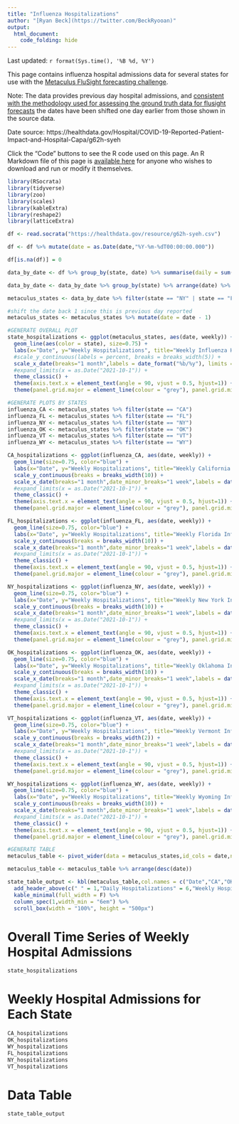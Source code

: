 ```yaml
---
title: "Influenza Hospitalizations"
author: "[Ryan Beck](https://twitter.com/BeckRyooan)"
output:
  html_document:
    code_folding: hide
---
```


Last updated: `r format(Sys.time(), '%B %d, %Y')`

This page contains influenza hospital admissions data for several states for use with the [Metaculus FluSight forecasting challenge](https://www.metaculus.com/project/1322/?order_by=close_time&project=1322&status=open).

Note: The data provides previous day hospital admissions, and [consistent with the methodology used for assessing the ground truth data for flusight forecasts](https://github.com/computationalUncertaintyLab/Flusight-forecast-data/tree/master/data-truth) the dates have been shifted one day earlier from those shown in the source data.

Date source: https://healthdata.gov/Hospital/COVID-19-Reported-Patient-Impact-and-Hospital-Capa/g62h-syeh

Click the "Code" buttons to see the R code used on this page. An R Markdown file of this page is [available here](https://github.com/ryooan/ryooan.github.io/tree/master/forecasting) for anyone who wishes to download and run or modify it themselves.

```r

library(RSocrata)
library(tidyverse)
library(zoo)
library(scales)
library(kableExtra)
library(reshape2)
library(latticeExtra)

df <- read.socrata("https://healthdata.gov/resource/g62h-syeh.csv")

df <- df %>% mutate(date = as.Date(date,"%Y-%m-%dT00:00:00.000"))

df[is.na(df)] = 0

data_by_date <- df %>% group_by(state, date) %>% summarise(daily = sum(previous_day_admission_influenza_confirmed))

data_by_date <- data_by_date %>% group_by(state) %>% arrange(date) %>% mutate(weekly = rollapply(daily,7,sum, fill = NA, align = "right"))

metaculus_states <- data_by_date %>% filter(state == "NY" | state == "FL" | state == "OK" | state == "CA" | state == "VT" | state == "WY")

#shift the date back 1 since this is previous day reported
metaculus_states <- metaculus_states %>% mutate(date = date - 1)

#GENERATE OVERALL PLOT
state_hospitalizations <- ggplot(metaculus_states, aes(date, weekly)) +
  geom_line(aes(color = state), size=0.75) +
  labs(x="Date", y="Weekly Hospitalizations", title="Weekly Influenza Hospitalizations", color="State") +
  #scale_y_continuous(labels = percent, breaks = breaks_width(5)) +
  scale_x_date(breaks="1 month",labels = date_format("%b/%y"), limits = as.Date(c('2020-10-01',NA))) +
  #expand_limits(x = as.Date("2021-10-1")) +
  theme_classic() +
  theme(axis.text.x = element_text(angle = 90, vjust = 0.5, hjust=1)) +
  theme(panel.grid.major = element_line(colour = "grey"), panel.grid.minor = element_line(colour = "lightgrey"))

#GENERATE PLOTS BY STATES
influenza_CA <- metaculus_states %>% filter(state == "CA")
influenza_FL <- metaculus_states %>% filter(state == "FL")
influenza_NY <- metaculus_states %>% filter(state == "NY")
influenza_OK <- metaculus_states %>% filter(state == "OK")
influenza_VT <- metaculus_states %>% filter(state == "VT")
influenza_WY <- metaculus_states %>% filter(state == "WY")

CA_hospitalizations <- ggplot(influenza_CA, aes(date, weekly)) +
  geom_line(size=0.75, color="blue") +
  labs(x="Date", y="Weekly Hospitalizations", title="Weekly California Influenza Hospitalizations") +
  scale_y_continuous(breaks = breaks_width(10)) +
  scale_x_date(breaks="1 month",date_minor_breaks="1 week",labels = date_format("%b/%y"), limits = as.Date(c('2021-09-01',NA))) +
  #expand_limits(x = as.Date("2021-10-1")) +
  theme_classic() +
  theme(axis.text.x = element_text(angle = 90, vjust = 0.5, hjust=1)) +
  theme(panel.grid.major = element_line(colour = "grey"), panel.grid.minor = element_line(colour = "gray90"))

FL_hospitalizations <- ggplot(influenza_FL, aes(date, weekly)) +
  geom_line(size=0.75, color="blue") +
  labs(x="Date", y="Weekly Hospitalizations", title="Weekly Florida Influenza Hospitalizations") +
  scale_y_continuous(breaks = breaks_width(10)) +
  scale_x_date(breaks="1 month",date_minor_breaks="1 week",labels = date_format("%b/%y"), limits = as.Date(c('2021-09-01',NA))) +
  #expand_limits(x = as.Date("2021-10-1")) +
  theme_classic() +
  theme(axis.text.x = element_text(angle = 90, vjust = 0.5, hjust=1)) +
  theme(panel.grid.major = element_line(colour = "grey"), panel.grid.minor = element_line(colour = "gray90"))

NY_hospitalizations <- ggplot(influenza_NY, aes(date, weekly)) +
  geom_line(size=0.75, color="blue") +
  labs(x="Date", y="Weekly Hospitalizations", title="Weekly New York Influenza Hospitalizations") +
  scale_y_continuous(breaks = breaks_width(10)) +
  scale_x_date(breaks="1 month",date_minor_breaks="1 week",labels = date_format("%b/%y"), limits = as.Date(c('2021-09-01',NA))) +
  #expand_limits(x = as.Date("2021-10-1")) +
  theme_classic() +
  theme(axis.text.x = element_text(angle = 90, vjust = 0.5, hjust=1)) +
  theme(panel.grid.major = element_line(colour = "grey"), panel.grid.minor = element_line(colour = "gray90"))

OK_hospitalizations <- ggplot(influenza_OK, aes(date, weekly)) +
  geom_line(size=0.75, color="blue") +
  labs(x="Date", y="Weekly Hospitalizations", title="Weekly Oklahoma Influenza Hospitalizations") +
  scale_y_continuous(breaks = breaks_width(10)) +
  scale_x_date(breaks="1 month",date_minor_breaks="1 week",labels = date_format("%b/%y"), limits = as.Date(c('2021-09-01',NA))) +
  #expand_limits(x = as.Date("2021-10-1")) +
  theme_classic() +
  theme(axis.text.x = element_text(angle = 90, vjust = 0.5, hjust=1)) +
  theme(panel.grid.major = element_line(colour = "grey"), panel.grid.minor = element_line(colour = "gray90"))

VT_hospitalizations <- ggplot(influenza_VT, aes(date, weekly)) +
  geom_line(size=0.75, color="blue") +
  labs(x="Date", y="Weekly Hospitalizations", title="Weekly Vermont Influenza Hospitalizations") +
  scale_y_continuous(breaks = breaks_width(2)) +
  scale_x_date(breaks="1 month",date_minor_breaks="1 week",labels = date_format("%b/%y"), limits = as.Date(c('2021-09-01',NA))) +
  #expand_limits(x = as.Date("2021-10-1")) +
  theme_classic() +
  theme(axis.text.x = element_text(angle = 90, vjust = 0.5, hjust=1)) +
  theme(panel.grid.major = element_line(colour = "grey"), panel.grid.minor = element_line(colour = "gray90"))

WY_hospitalizations <- ggplot(influenza_WY, aes(date, weekly)) +
  geom_line(size=0.75, color="blue") +
  labs(x="Date", y="Weekly Hospitalizations", title="Weekly Wyoming Influenza Hospitalizations") +
  scale_y_continuous(breaks = breaks_width(10)) +
  scale_x_date(breaks="1 month",date_minor_breaks="1 week",labels = date_format("%b/%y"), limits = as.Date(c('2021-09-01',NA))) +
  #expand_limits(x = as.Date("2021-10-1")) +
  theme_classic() +
  theme(axis.text.x = element_text(angle = 90, vjust = 0.5, hjust=1)) +
  theme(panel.grid.major = element_line(colour = "grey"), panel.grid.minor = element_line(colour = "gray90"))

#GENERATE TABLE
metaculus_table <- pivot_wider(data = metaculus_states,id_cols = date,names_from = state,values_from = c("daily","weekly"))

metaculus_table <- metaculus_table %>% arrange(desc(date))

state_table_output <- kbl(metaculus_table,col.names = c("Date","CA","OK","WY","FL","NY","VT","CA","OK","WY","FL","NY","VT")) %>%
  add_header_above(c(" " = 1,"Daily Hospitalizations" = 6,"Weekly Hospitalizations" = 6)) %>%
  kable_minimal(full_width = F) %>%
  column_spec(1,width_min = "6em") %>%
  scroll_box(width = "100%", height = "500px")

```


# Overall Time Series of Weekly Hospital Admissions
```r
state_hospitalizations

```

# Weekly Hospital Admissions for Each State
```r
CA_hospitalizations
OK_hospitalizations
WY_hospitalizations
FL_hospitalizations
NY_hospitalizations
VT_hospitalizations

```

# Data Table
```r
state_table_output

```
